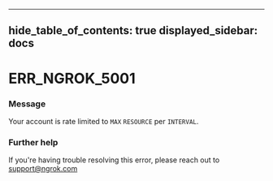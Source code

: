 

---
hide_table_of_contents: true
displayed_sidebar: docs
---


# ERR_NGROK_5001

### Message
Your account is rate limited to `MAX` `RESOURCE` per `INTERVAL`.

<ErrorDetails error="err_ngrok_5001" />



### Further help
If you're having trouble resolving this error, please reach out to [support@ngrok.com](mailto:support@ngrok.com?subject=Help%20with%20ERR_NGROK_5001)

